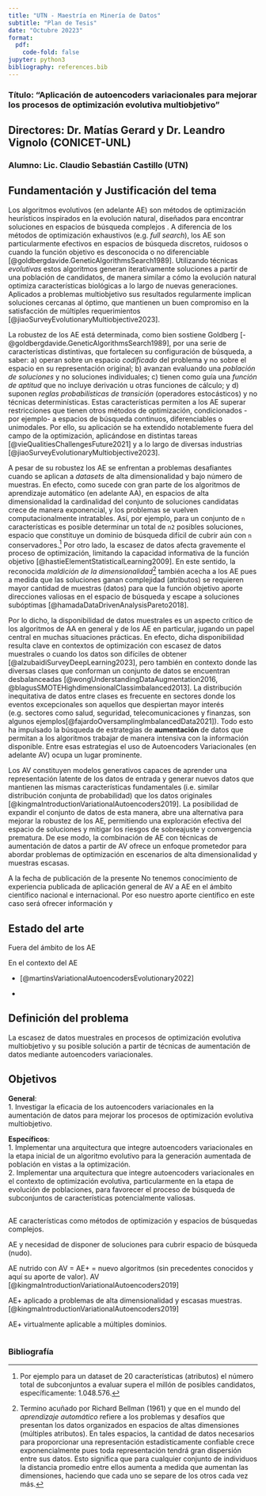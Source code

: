 ```yaml
---
title: "UTN - Maestría en Minería de Datos"
subtitle: "Plan de Tesis"
date: "Octubre 20223"
format:
  pdf:
    code-fold: false
jupyter: python3
bibliography: references.bib
---
```


### Título: "Aplicación de autoencoders variacionales para mejorar los procesos de optimización evolutiva multiobjetivo"

## Directores: Dr. Matías Gerard y Dr. Leandro Vignolo (CONICET-UNL)

### **Alumno: Lic. Claudio Sebastián Castillo (UTN)**

\pagebreak

## Fundamentación y Justificación del tema

Los algoritmos evolutivos (en adelante AE) son métodos de optimización heurísticos inspirados en la evolución natural, diseñados para encontrar soluciones en espacios de búsqueda complejos . A diferencia de los métodos de optimización exhaustivos (e.g. *full search*), los AE son particularmente efectivos en espacios de búsqueda discretos, ruidosos o cuando la función objetivo es desconocida o no diferenciable [@goldbergdavide.GeneticAlgorithmsSearch1989]. Utilizando técnicas *evolutivas* estos algoritmos generan iterativamente soluciones a partir de una población de candidatos, de manera similar a cómo la evolución natural optimiza características biológicas a lo largo de nuevas generaciones. Aplicados a problemas multiobjetivo sus resultados regularmente implican soluciones cercanas al óptimo, que mantienen un buen compromiso en la satisfacción de múltiples requerimientos [@jiaoSurveyEvolutionaryMultiobjective2023].

La robustez de los AE está determinada, como bien sostiene Goldberg [-@goldbergdavide.GeneticAlgorithmsSearch1989], por una serie de características distintivas, que fortalecen su configuración de búsqueda, a saber: a) operan sobre un espacio *codificado* del problema y no sobre el espacio en su representación original; b) avanzan evaluando una *población de soluciones* y no soluciones individuales; c) tienen como guía una *función de aptitud* que no incluye derivación u otras funciones de cálculo; y d) suponen *reglas probabilísticas de transición* (operadores estocásticos) y no técnicas determinísticas. Estas características permiten a los AE superar restricciones que tienen otros métodos de optimización, condicionados -por ejemplo- a espacios de búsqueda continuos, diferenciables o unimodales. Por ello, su aplicación se ha extendido notablemente fuera del campo de la optimización, aplicándose en distintas tareas [@vieQualitiesChallengesFuture2021] y a lo largo de diversas industrias [@jiaoSurveyEvolutionaryMultiobjective2023].

A pesar de su robustez los AE se enfrentan a problemas desafiantes cuando se aplican a *datasets* de alta dimensionalidad y bajo número de muestras. En efecto, como sucede con gran parte de los algoritmos de aprendizaje automático (en adelante AA), en espacios de alta dimensionalidad la cardinalidad del conjunto de soluciones candidatas crece de manera exponencial, y los problemas se vuelven computacionalmente intratables. Así, por ejemplo, para un conjunto de `n` características es posible determinar un total de `n2` posibles soluciones, espacio que constituye un dominio de búsqueda difícil de cubrir aún con `n` conservadores.[^1] Por otro lado, la escasez de datos afecta gravemente el proceso de optimización, limitando la capacidad informativa de la función objetivo [@hastieElementStatisticalLearning2009]. En este sentido, la reconocida *maldición de la dimensionalidad*[^2] también acecha a los AE pues a medida que las soluciones ganan complejidad (atributos) se requieren mayor cantidad de muestras (datos) para que la función objetivo aporte direcciones valiosas en el espacio de búsqueda y escape a soluciones subóptimas [@hamadaDataDrivenAnalysisPareto2018].

[^1]: Por ejemplo para un dataset de 20 características (atributos) el número total de subconjuntos a evaluar supera el millón de posibles candidatos, específicamente: 1.048.576.

[^2]: Termino acuñado por Richard Bellman (1961) y que en el mundo del *aprendizaje automático* refiere a los problemas y desafíos que presentan los datos organizados en espacios de altas dimensiones (múltiples atributos). En tales espacios, la cantidad de datos necesarios para proporcionar una representación estadísticamente confiable crece exponencialmente pues toda representación tendrá gran dispersión entre sus datos. Esto significa que para cualquier conjunto de individuos la distancia promedio entre ellos aumenta a medida que aumentan las dimensiones, haciendo que cada uno se separe de los otros cada vez más.

Por lo dicho, la disponibilidad de datos muestrales es un aspecto crítico de los algoritmos de AA en general y de los AE en particular, jugando un papel central en muchas situaciones prácticas. En efecto, dicha disponibilidad resulta clave en contextos de optimización con escasez de datos muestrales o cuando los datos son difíciles de obtener [@alzubaidiSurveyDeepLearning2023], pero también en contexto donde las diversas clases que conforman un conjunto de datos se encuentran desbalanceadas [@wongUnderstandingDataAugmentation2016, @blagusSMOTEHighdimensionalClassimbalanced2013]. La distribución inequitativa de datos entre clases es frecuente en sectores donde los eventos excepcionales son aquellos que despiertan mayor interés (e.g. sectores como salud, seguridad, telecomunicaciones y finanzas, son algunos ejemplos[@fajardoOversamplingImbalancedData2021]). Todo esto ha impulsado la búsqueda de estrategias de **aumentación** de datos que permitan a los algoritmos trabajar de manera intensiva con la información disponible. Entre esas estrategias el uso de Autoencoders Variacionales (en adelante AV) ocupa un lugar prominente.

Los AV constituyen modelos generativos capaces de aprender una representación latente de los datos de entrada y generar nuevos datos que mantienen las mismas características fundamentales (i.e. similar distribución conjunta de probabilidad) que los datos originales [@kingmaIntroductionVariationalAutoencoders2019]. La posibilidad de expandir el conjunto de datos de esta manera, abre una alternativa para mejorar la robustez de los AE, permitiendo una exploración efectiva del espacio de soluciones y mitigar los riesgos de sobreajuste y convergencia prematura. De ese modo, la combinación de AE con técnicas de aumentación de datos a partir de AV ofrece un enfoque prometedor para abordar problemas de optimización en escenarios de alta dimensionalidad y muestras escasas.

A la fecha de publicación de la presente No tenemos conocimiento de experiencia publicada de aplicación general de AV a AE en el ámbito científico nacional e internacional. Por eso nuestro aporte científico en este caso será ofrecer información y

## Estado del arte

Fuera del ámbito de los AE

En el contexto del AE

-   [@martinsVariationalAutoencodersEvolutionary2022]

-   

## Definición del problema

La escasez de datos muestrales en procesos de optimización evolutiva multiobjetivo y su posible solución a partir de técnicas de aumentación de datos mediante autoencoders variacionales.

## Objetivos

**General**:\
1. Investigar la eficacia de los autoencoders variacionales en la aumentación de datos para mejorar los procesos de optimización evolutiva multiobjetivo.

**Específicos**:\
1. Implementar una arquitectura que integre autoencoders variacionales en la etapa inicial de un algoritmo evolutivo para la generación aumentada de población en vistas a la optimización.\
2. Implementar una arquitectura que integre autoencoders variacionales en el contexto de optimización evolutiva, particularmente en la etapa de evolución de poblaciones, para favorecer el proceso de búsqueda de subconjuntos de características potencialmente valiosas.

\pagebreak

## 

AE características como métodos de optimización y espacios de búsquedas complejos.

AE y necesidad de disponer de soluciones para cubrir espacio de búsqueda (nudo).

AE nutrido con AV = AE+ = nuevo algoritmos (sin precedentes conocidos y aquí su aporte de valor). AV [@kingmaIntroductionVariationalAutoencoders2019]

AE+ aplicado a problemas de alta dimensionalidad y escasas muestras. [@kingmaIntroductionVariationalAutoencoders2019]

AE+ virtualmente aplicable a múltiples dominios.

```{=html}
<!-- ## Fundamentación y justificación del tema (extensión máxima 2 páginas)
• Marco teórico.
• Valor científico del trabajo propuesto.
• Alcance.
## Estado del arte (extensión máxima sugerida 2 páginas)
• Evolución histórica y actual del conocimiento.
• Aspectos o conocimiento que se encuentre vacantes. 
## Citar a mis directores!

-->
```
```python
```

\pagebreak

### Bibliografía
